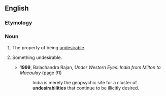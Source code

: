 ==English==

===Etymology===
{{prefix|en|un|desirability}}

===Noun===
{{en-noun|~}}

# {{lb|en|uncountable}} The property of being [[undesirable]].
# {{lb|en|countable}} Something undesirable.
#* '''1999''', Balachandra Rajan, ''Under Western Eyes: India from Milton to Macaulay'' (page 91)
#*: India is merely the geopsychic site for a cluster of '''undesirabilities''' that continue to be illicitly desired.
